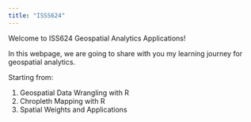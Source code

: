 ```yaml
---
title: "ISSS624"
---
```


Welcome to ISS624 Geospatial Analytics Applications!

In this webpage, we are going to share with you my learning journey for geospatial analytics.

Starting from:

1.  Geospatial Data Wrangling with R
2.  Chropleth Mapping with R
3.  Spatial Weights and Applications
